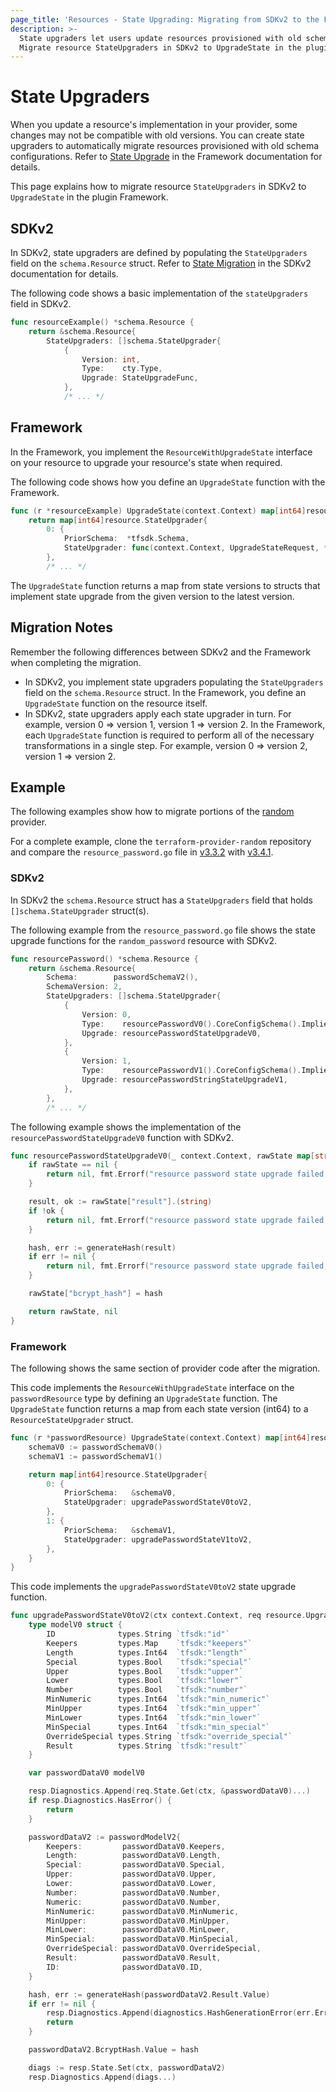 ```yaml
---
page_title: 'Resources - State Upgrading: Migrating from SDKv2 to the Framework'
description: >-
  State upgraders let users update resources provisioned with old schema configurations.
  Migrate resource StateUpgraders in SDKv2 to UpgradeState in the plugin Framework.
---
```


# State Upgraders

When you update a resource's implementation in your provider, some changes may not be compatible with old versions. You
can create state upgraders to automatically migrate resources provisioned with old schema configurations. Refer to
[State Upgrade](/terraform/plugin/framework/resources/state-upgrade) in the Framework documentation for details.

This page explains how to migrate resource `StateUpgraders` in SDKv2 to `UpgradeState` in the plugin Framework.

## SDKv2

In SDKv2, state upgraders are defined by populating the `StateUpgraders` field on the `schema.Resource` struct. Refer
to [State Migration](/terraform/plugin/sdkv2/resources/state-migration) in the SDKv2 documentation for details.

The following code shows a basic implementation of the `stateUpgraders` field in SDKv2.

```go
func resourceExample() *schema.Resource {
    return &schema.Resource{
        StateUpgraders: []schema.StateUpgrader{
            {
                Version: int,
                Type:    cty.Type,
                Upgrade: StateUpgradeFunc,
            },
            /* ... */
```

## Framework

In the Framework, you implement the `ResourceWithUpgradeState` interface on your resource to upgrade your
resource's state when required.

The following code shows how you define an `UpgradeState` function with the Framework.

```go
func (r *resourceExample) UpgradeState(context.Context) map[int64]resource.StateUpgrader {
    return map[int64]resource.StateUpgrader{
        0: {
            PriorSchema:  *tfsdk.Schema,
            StateUpgrader: func(context.Context, UpgradeStateRequest, *UpgradeStateResponse),
        },
        /* ... */
```

The `UpgradeState` function returns a map from state versions to structs that implement state upgrade from the given
version to the latest version.

## Migration Notes

Remember the following differences between SDKv2 and the Framework when completing the migration.

- In SDKv2, you implement state upgraders populating the `StateUpgraders` field on the `schema.Resource` struct. In the
Framework, you define an `UpgradeState` function on the resource itself.
- In SDKv2, state upgraders apply each state upgrader in turn. For example, version 0 => version 1, version 1 =>
version 2. In the Framework, each `UpgradeState` function is required to perform all of the necessary transformations in
a single step. For example, version 0 => version 2, version 1 => version 2.

## Example

The following examples show how to migrate portions of the
[random](https://github.com/hashicorp/terraform-provider-random) provider.

For a complete example, clone the
`terraform-provider-random` repository and compare the `resource_password.go` file in
[v3.3.2](https://github.com/hashicorp/terraform-provider-random/blob/v3.3.2/internal/provider/resource_password.go)
with [v3.4.1](https://github.com/hashicorp/terraform-provider-random/blob/v3.4.1/internal/provider/resource_password.go).

### SDKv2

In SDKv2 the `schema.Resource` struct has a `StateUpgraders` field that holds `[]schema.StateUpgrader` struct(s).

The following example from the `resource_password.go` file shows the state upgrade functions for the `random_password`
resource with SDKv2.

```go
func resourcePassword() *schema.Resource {
    return &schema.Resource{
        Schema:        passwordSchemaV2(),
        SchemaVersion: 2,
        StateUpgraders: []schema.StateUpgrader{
            {
                Version: 0,
                Type:    resourcePasswordV0().CoreConfigSchema().ImpliedType(),
                Upgrade: resourcePasswordStateUpgradeV0,
            },
            {
                Version: 1,
                Type:    resourcePasswordV1().CoreConfigSchema().ImpliedType(),
                Upgrade: resourcePasswordStringStateUpgradeV1,
            },
        },
        /* ... */
```

The following example shows the implementation of the `resourcePasswordStateUpgradeV0` function with SDKv2.

```go
func resourcePasswordStateUpgradeV0(_ context.Context, rawState map[string]interface{}, _ interface{}) (map[string]interface{}, error) {
    if rawState == nil {
        return nil, fmt.Errorf("resource password state upgrade failed, state is nil")
    }

    result, ok := rawState["result"].(string)
    if !ok {
        return nil, fmt.Errorf("resource password state upgrade failed, result is not a string: %T", rawState["result"])
    }

    hash, err := generateHash(result)
    if err != nil {
        return nil, fmt.Errorf("resource password state upgrade failed, generate hash error: %w", err)
    }

    rawState["bcrypt_hash"] = hash

    return rawState, nil
}
```

### Framework

The following shows the same section of provider code after the migration.

This code implements the `ResourceWithUpgradeState` interface on the `passwordResource` type by defining an
`UpgradeState` function. The `UpgradeState` function returns a map from each state version (int64) to a
`ResourceStateUpgrader` struct.

```go
func (r *passwordResource) UpgradeState(context.Context) map[int64]resource.StateUpgrader {
    schemaV0 := passwordSchemaV0()
    schemaV1 := passwordSchemaV1()

    return map[int64]resource.StateUpgrader{
        0: {
            PriorSchema:   &schemaV0,
            StateUpgrader: upgradePasswordStateV0toV2,
        },
        1: {
            PriorSchema:   &schemaV1,
            StateUpgrader: upgradePasswordStateV1toV2,
        },
    }
}
```

This code implements the `upgradePasswordStateV0toV2` state upgrade function.

```go
func upgradePasswordStateV0toV2(ctx context.Context, req resource.UpgradeStateRequest, resp *resource.UpgradeStateResponse) {
	type modelV0 struct {
		ID              types.String `tfsdk:"id"`
		Keepers         types.Map    `tfsdk:"keepers"`
		Length          types.Int64  `tfsdk:"length"`
		Special         types.Bool   `tfsdk:"special"`
		Upper           types.Bool   `tfsdk:"upper"`
		Lower           types.Bool   `tfsdk:"lower"`
		Number          types.Bool   `tfsdk:"number"`
		MinNumeric      types.Int64  `tfsdk:"min_numeric"`
		MinUpper        types.Int64  `tfsdk:"min_upper"`
		MinLower        types.Int64  `tfsdk:"min_lower"`
		MinSpecial      types.Int64  `tfsdk:"min_special"`
		OverrideSpecial types.String `tfsdk:"override_special"`
		Result          types.String `tfsdk:"result"`
	}

	var passwordDataV0 modelV0

	resp.Diagnostics.Append(req.State.Get(ctx, &passwordDataV0)...)
	if resp.Diagnostics.HasError() {
		return
	}

	passwordDataV2 := passwordModelV2{
		Keepers:         passwordDataV0.Keepers,
		Length:          passwordDataV0.Length,
		Special:         passwordDataV0.Special,
		Upper:           passwordDataV0.Upper,
		Lower:           passwordDataV0.Lower,
		Number:          passwordDataV0.Number,
		Numeric:         passwordDataV0.Number,
		MinNumeric:      passwordDataV0.MinNumeric,
		MinUpper:        passwordDataV0.MinUpper,
		MinLower:        passwordDataV0.MinLower,
		MinSpecial:      passwordDataV0.MinSpecial,
		OverrideSpecial: passwordDataV0.OverrideSpecial,
		Result:          passwordDataV0.Result,
		ID:              passwordDataV0.ID,
	}

	hash, err := generateHash(passwordDataV2.Result.Value)
	if err != nil {
		resp.Diagnostics.Append(diagnostics.HashGenerationError(err.Error())...)
		return
	}

	passwordDataV2.BcryptHash.Value = hash

	diags := resp.State.Set(ctx, passwordDataV2)
	resp.Diagnostics.Append(diags...)
```
